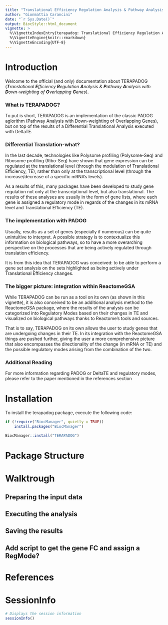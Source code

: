 ```yaml
---
title: "Translational Efficiency Regulation Analysis & Pathway Analysis with Down-weighting of Overlapping Genes (TERAPADOG)"
author: "Gionmattia Carancini"
date: "`r Sys.Date()`"
output: BiocStyle::html_document
vignette: >
  %\VignetteIndexEntry{terapadog: Translational Efficiency Regulation Analysis}
  %\VignetteEngine{knitr::rmarkdown}
  %\VignetteEncoding{UTF-8}
---
```


# Introduction
Welcome to the official (and only) documentation about TERAPADOG 
(***T**ranslational **E**fficiency **R**egulation **A**nalysis & **P**athway 
**A**nalysis with **D**own-weighting of **O**verlapping **G**enes*).

### What is TERAPADOG?

To put is short, TERAPADOG is an implementation of the classic PADOG aglorithm
(Pathway Analysis with Down-weighting of Overlapping Genes), 
but on top of the results of a Differential Translational Analysis executed 
with DeltaTE.

### Differential Translation-what?

In the last decade, technologies like Polysome profiling (Polysome-Seq) and 
Ribosome profiling (Ribo-Seq) have shown that gene expression can be regulated 
at the translational level (through the modulation of Translational Efficiency,
TE), rather than only at the transcriptional level (through the 
increase/decrease of a specific mRNA's levels).

As a results of this, many packages have been developed to study gene regulation 
not only at the transcriptional level, but also translational. The results of 
these analyses are usually in the form of gene lists, where each gene is 
assigned a regulatory mode in regards of the changes in its mRNA level and 
Translational Efficiency (TE).

### The implementation with PADOG

Usually, results as a set of genes (especially if numerous) can be quite 
unintuitive to interpret. A possible strategy is to contextualize this 
information on biological pathways, so to have a more overarching perspective on
the processes that are being actively regulated through translation efficiency.

It is from this idea that TERAPADOG was conceived: to be able to perform a gene 
set analysis on the sets highlighted as being actively under Translational 
Efficiency changes. 

### The bigger picture: integration within ReactomeGSA

While TERAPADOG can be run as a tool on its own (as shown in this vignette), it 
is also conceived to be an additional analysis method to the ReactomeGSA package,
where the results of the analysis can be categorized into Regulatory Modes based
on their changes in TE and visualized on biological pathways thanks to Reactome's
tools and sources.

That is to say, TERAPADOG on its own allows the user to study genes that are 
undergoing changes in their TE.
In its integration with the ReactomeGSA things are pushed further, giving the 
user a more comprehensive picture that also encompasses the directionality of
the change (in mRNA or TE) and the possible regulatory modes arising from the
combination of the two.

### Additional Reading

For more information regarding PADOG or DeltaTE and regulatory modes, please
refer to the paper mentioned in the references section

# Installation

To install the terapadog package, execute the following code:

```r
if (!require("BiocManager", quietly = TRUE))
    install.packages("BiocManager")

BiocManager::install("TERAPADOG")
```
# Package Structure

# Walktrough 

## Preparing the input data

## Executing the analysis

## Saving the results

## Add script to get the gene FC and assign a RegMode?

# References

# SessionInfo

```r
# Displays the session information
sessionInfo()
```
